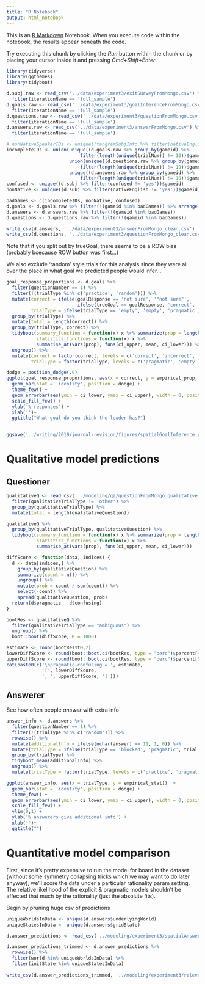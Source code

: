 ```yaml
---
title: "R Notebook"
output: html_notebook
---
```


This is an [R Markdown](http://rmarkdown.rstudio.com) Notebook. When you execute code within the notebook, the results appear beneath the code. 

Try executing this chunk by clicking the *Run* button within the chunk or by placing your cursor inside it and pressing *Cmd+Shift+Enter*. 

```r
library(tidyverse)
library(ggthemes)
library(tidyboot)
```

```r
d.subj.raw <- read_csv('../data/experiment3/exitSurveyFromMongo.csv') %>%
  filter(iterationName == 'full_sample')
d.goals.raw <- read_csv('../data/experiment3/goalInferenceFromMongo.csv') %>%
  filter(iterationName == 'full_sample') 
d.questions.raw <- read_csv('../data/experiment3/questionFromMongo.csv') %>%
  filter(iterationName == 'full_sample') 
d.answers.raw <- read_csv('../data/experiment3/answerFromMongo.csv') %>%
  filter(iterationName == 'full_sample') 

# nonNativeSpeakerIDs <- unique((tangramSubjInfo %>% filter(nativeEnglish != "yes"))$gameid)
incompleteIDs <- union(unique((d.goals.raw %>% group_by(gameid) %>% 
                           filter(length(unique(trialNum)) != 10))$gameid),
                       union(unique((d.questions.raw %>% group_by(gameid) %>% 
                           filter(length(unique(trialNum)) != 10))$gameid),
                       unique((d.answers.raw %>% group_by(gameid) %>% 
                           filter(length(unique(trialNum)) != 10))$gameid)))
confused <- unique((d.subj %>% filter(confused != 'yes'))$gameid)
nonNative <- unique((d.subj %>% filter(nativeEnglish != 'yes'))$gameid)

badGames <- c(incompleteIDs, nonNative, confused)
d.goals <- d.goals.raw %>% filter(!(gameid %in% badGames)) %>% arrange(gameid, trialNum)
d.answers <- d.answers.raw %>% filter(!(gameid %in% badGames))
d.questions <- d.questions.raw %>% filter(!(gameid %in% badGames))
```

```r
write_csv(d.answers, '../data/experiment3/answerFromMongo_clean.csv')
write_csv(d.questions, '../data/experiment3/questionFromMongo_clean.csv')
```

Note that if you split out by trueGoal, there seems to be a ROW bias (probably bcecause ROW button was first...)
 
We also exclude 'random' style trials for this analysis since they were all over the place in what goal we predicted people would infer...   
 
```r
goal_response_proportions <- d.goals %>% 
  filter(questionNumber == 1) %>%
  filter(!(trialType %in% c('practice', 'random'))) %>%
  mutate(correct = ifelse(goalResponse == 'not sure', '"not sure"', 
                          ifelse(trueGoal == goalResponse, 'correct', 'incorrect')),
         trialType = ifelse(trialType == 'empty', 'empty', 'pragmatic')) %>%
  group_by(trialType) %>%
  mutate(total = length(correct)) %>%
  group_by(trialType, correct) %>% 
  tidyboot(summary_function = function(x) x %>% summarize(prop = length(total) / mean(total)), 
           statistics_functions = function(x) x %>%
           summarise_at(vars(prop), funs(ci_upper, mean, ci_lower))) %>% 
  ungroup() %>% 
  mutate(correct = factor(correct, levels = c('correct', 'incorrect',  '"not sure"')),
         trialType = factor(trialType, levels = c('pragmatic', 'empty')))

dodge = position_dodge(.9)
ggplot(goal_response_proportions, aes(x = correct, y = empirical_prop, fill = trialType))  +
  geom_bar(stat = 'identity', position = dodge) +
  theme_few() +
  geom_errorbar(aes(ymin = ci_lower, ymax = ci_upper), width = 0, position = dodge) +
  scale_fill_few() +
  ylab('% responses') +
  xlab('')+
  ggtitle("What goal do you think the leader has?") 
  

ggsave('../writing/2019/journal-revision/figures/spatialGoalInference.pdf', width=14, height = 10, units='cm')
```

# Qualitative model predictions

## Questioner

```r
qualitativeQ <- read_csv('../modeling/qa/questionFromMongo_qualitative.csv') %>%
  filter(qualitativeTrialType != 'other') %>%
  group_by(qualitativeTrialType) %>%
  mutate(total = length(qualitativeQuestion)) 

qualitativeQ %>%
  group_by(qualitativeTrialType, qualitativeQuestion) %>%
  tidyboot(summary_function = function(x) x %>% summarize(prop = length(total) / mean(total)),
           statistics_functions = function(x) x %>%
           summarise_at(vars(prop), funs(ci_upper, mean, ci_lower)))
```

```r
diffScore <- function(data, indices) {
  d <- data[indices,] %>%
    group_by(qualitativeQuestion) %>%
    summarize(count = n()) %>%
    ungroup() %>%
    mutate(prob = count / sum(count)) %>%
    select(-count) %>%
    spread(qualitativeQuestion, prob)
  return(d$pragmatic - d$confusing)
}

bootRes <- qualitativeQ %>% 
  filter(qualitativeTrialType == "ambiguous") %>%
  ungroup() %>%
  boot::boot(diffScore, R = 1000)

estimate <- round(bootRes$t0,2)
lowerDiffScore <- round(boot::boot.ci(bootRes, type = "perc")$percent[4],2)
upperDiffScore <- round(boot::boot.ci(bootRes, type = "perc")$percent[5],2)
cat(paste0(c('\npragmatic-confusing = ', estimate,
             '[', lowerDiffScore, 
             ', ', upperDiffScore, ']')))

```

## Answerer

See how often people *answer* with extra info

```r
answer_info <- d.answers %>% 
  filter(questionNumber == 1) %>%
  filter(!(trialType %in% c('random'))) %>%
  rowwise() %>%
  mutate(additionalInfo = ifelse(nchar(answer) == 11, 1, 0)) %>%
  mutate(trialType = ifelse(trialType == 'blocked', 'pragmatic', trialType)) %>%
  group_by(trialType) %>%
  tidyboot_mean(additionalInfo) %>% 
  ungroup() %>% 
  mutate(trialType = factor(trialType, levels = c('practice', 'pragmatic', 'empty')))

ggplot(answer_info, aes(x = trialType, y = empirical_stat))  +
  geom_bar(stat = 'identity', position = dodge) +
  theme_few() +
  geom_errorbar(aes(ymin = ci_lower, ymax = ci_upper), width = 0, position = dodge) +
  scale_fill_few() +
  ylim(0,1) +
  ylab('% answerers give additional info') +
  xlab('')+
  ggtitle("") 
```

# Quantitative model comparison

First, since it's pretty expensive to run the model for board in the dataset (without some symmetry collapsing tricks which we may want to do later anyway), we'll score the data under a particular rationality param setting. The relative likelihood of the explicit & pragmatic models shouldn't be affected that much by the rationality (just the absolute fits).

Begin by pruning huge csv of predictions

```r
uniqueWorldsInData <- unique(d.answers$underlyingWorld)
uniqueStatesInData <- unique(d.answers$gridState)

d.answer_predictions <- read_csv('../modeling/experiment3/spatialAnswererOutput_HierarchicalVersion.csv')

d.answer_predictions_trimmed <- d.answer_predictions %>% 
  rowwise() %>% 
  filter(world %in% uniqueWorldsInData) %>%
  filter(initState %in% uniqueStatesInData)
  
write_csv(d.answer_predictions_trimmed, '../modeling/experiment3/relevantAnswererOutput.csv')
```